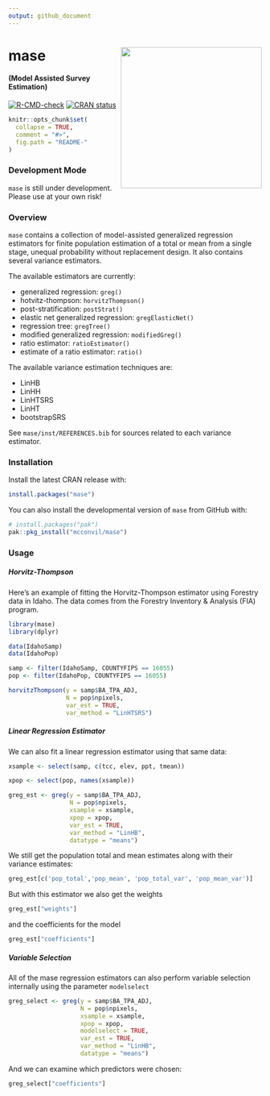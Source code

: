 ```yaml
---
output: github_document
---
```


# mase <a><img src='figs/mase_hex.png' align="right" height="280" /></a>

#### (Model Assisted Survey Estimation)
<!-- README.md is generated from README.Rmd. Please edit that file -->

 <!-- badges: start -->
  [![R-CMD-check](https://github.com/mcconvil/mase/actions/workflows/R-CMD-check.yaml/badge.svg)](https://github.com/mcconvil/mase/actions/workflows/R-CMD-check.yaml)
   [![CRAN status](https://www.r-pkg.org/badges/version/mase)](https://CRAN.R-project.org/package=mase)
  <!-- badges: end -->

```r
knitr::opts_chunk$set(
  collapse = TRUE,
  comment = "#>",
  fig.path = "README-"
)
```

### Development Mode

`mase` is still under development.  Please use at your own risk!  

### Overview

`mase` contains a collection of model-assisted generalized regression estimators for finite population estimation of a total or mean from a single stage, unequal probability without replacement design.  It also contains several variance estimators.

The available estimators are currently:

  - generalized regression: `greg()`
  - hotvitz-thompson: `horvitzThompson()`
  - post-stratification: `postStrat()`
  - elastic net generalized regression: `gregElasticNet()`
  - regression tree: `gregTree()`
  - modified generalized regression: `modifiedGreg()`
  - ratio estimator: `ratioEstimator()`
  - estimate of a ratio estimator: `ratio()`
  
The available variance estimation techniques are:

  - LinHB
  - LinHH
  - LinHTSRS 
  - LinHT
  - bootstrapSRS
  
See `mase/inst/REFERENCES.bib` for sources related to each variance estimator.
  

### Installation

Install the latest CRAN release with:

```r
install.packages("mase")
```

You can also install the developmental version of `mase` from GitHub with:

```r
# install.packages("pak")
pak::pkg_install("mcconvil/mase")
```

### Usage

##### Horvitz-Thompson

Here's an example of fitting the Horvitz-Thompson estimator using Forestry data in Idaho. The data comes from the Forestry Inventory & Analysis (FIA) program. 

```r
library(mase)
library(dplyr)

data(IdahoSamp)
data(IdahoPop)

samp <- filter(IdahoSamp, COUNTYFIPS == 16055) 
pop <- filter(IdahoPop, COUNTYFIPS == 16055) 

horvitzThompson(y = samp$BA_TPA_ADJ,
                N = pop$npixels,
                var_est = TRUE,
                var_method = "LinHTSRS")
```

##### Linear Regression Estimator

We can also fit a linear regression estimator using that same data:

```r
xsample <- select(samp, c(tcc, elev, ppt, tmean))

xpop <- select(pop, names(xsample))

greg_est <- greg(y = samp$BA_TPA_ADJ,
                 N = pop$npixels,
                 xsample = xsample,
                 xpop = xpop,
                 var_est = TRUE,
                 var_method = "LinHB",
                 datatype = "means")
```

We still get the population total and mean estimates along with their variance estimates:

```r
greg_est[c('pop_total','pop_mean', 'pop_total_var', 'pop_mean_var')]
```

But with this estimator we also get the weights

```r
greg_est["weights"]
```

and the coefficients for the model

```r
greg_est["coefficients"]
```


##### Variable Selection

All of the mase regression estimators can also perform variable selection internally using the parameter `modelselect`

```r
greg_select <- greg(y = samp$BA_TPA_ADJ,
                    N = pop$npixels,
                    xsample = xsample,
                    xpop = xpop,
                    modelselect = TRUE,
                    var_est = TRUE,
                    var_method = "LinHB",
                    datatype = "means")
```

And we can examine which predictors were chosen:

```r
greg_select["coefficients"]
```

